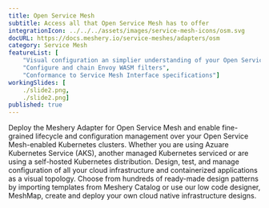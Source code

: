 ```yaml
---
title: Open Service Mesh
subtitle: Access all that Open Service Mesh has to offer
integrationIcon: ../../../assets/images/service-mesh-icons/osm.svg
docURL: https://docs.meshery.io/service-meshes/adapters/osm
category: Service Mesh
featureList: [
    "Visual configuration an simplier understanding of your Open Service Mesh deployments and microservices",
    "Configure and chain Envoy WASM filters",
    "Conformance to Service Mesh Interface specifications"]
workingSlides: [
    ./slide2.png,
    ./slide2.png]
published: true
---
```


<p>
    Deploy the Meshery Adapter for Open Service Mesh and enable fine-grained lifecycle and configuration management over your Open Service Mesh-enabled Kubernetes clusters. Whether you are using Azuare Kubernetes Service (AKS), another managed Kubernetes serviced or are using a self-hosted Kubernetes distribution. Design, test, and manage configuration of all your cloud infrastructure and containerized applications as a visual topology. Choose from hundreds of ready-made design patterns by importing templates from Meshery Catalog or use our low code designer, MeshMap, create and deploy your own cloud native infrastructure designs.
</p>
